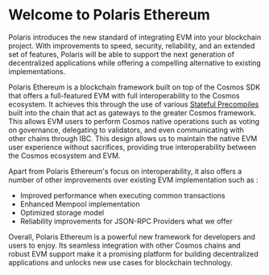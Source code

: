 # Welcome to Polaris Ethereum

Polaris introduces the new standard of integrating EVM into your blockchain project. With improvements to speed, security, reliability,
and an extended set of features, Polaris will be able to support the next generation of
decentralized applications while offering a compelling alternative to existing implementations.

Polaris Ethereum is a blockchain framework built on top of the Cosmos SDK that offers a full-featured EVM with full
interoperability to the Cosmos ecosystem. It achieves this through the use of various [Stateful Precompiles](./docs/precompile-cosmos-overview) built
into the chain that act as gateways to the greater Cosmos framework. This allows EVM users to perform Cosmos native operations such as voting on governance,
delegating to validators, and even communicating with other chains through IBC. This design allows us to maintain
the native EVM user experience without sacrifices, providing true interoperability between the Cosmos ecosystem and EVM.

Apart from Polaris Ethereum's focus on interoperability, it also offers a number of other improvements over existing
EVM implementation such as :

- Improved performance when executing common transactions
- Enhanced Mempool implementation
- Optimized storage model
- Reliability improvements for JSON-RPC Providers
  what we offer

Overall, Polaris Ethereum is a powerful new framework for developers and users to enjoy. Its seamless integration with other
Cosmos chains and robust EVM support make it a promising platform for building decentralized applications and unlocks
new use cases for blockchain technology.
